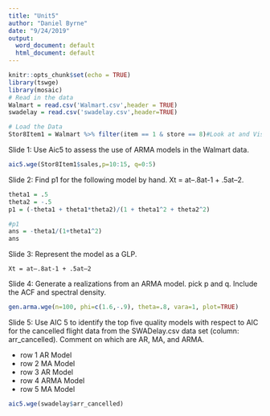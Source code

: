 ```yaml
---
title: "Unit5"
author: "Daniel Byrne"
date: "9/24/2019"
output:
  word_document: default
  html_document: default
---
```


```r
knitr::opts_chunk$set(echo = TRUE)
library(tswge)
library(mosaic)
# Read in the data
Walmart = read.csv('Walmart.csv',header = TRUE)
swadelay = read.csv('swadelay.csv',header=TRUE)

# Load the Data
Stor8Item1 = Walmart %>% filter(item == 1 & store == 8)#Look at and Visualize the data
```



Slide 1: Use Aic5 to assess the use of ARMA models in the Walmart data.

```r
aic5.wge(Stor8Item1$sales,p=10:15, q=0:5)
```

Slide 2: Find p1 for the following model by hand.  Xt = at–.8at-1 + .5at–2.
```r
theta1 = .5
theta2 = -.5
p1 = (-theta1 + theta1*theta2)/(1 + theta1^2 + theta2^2)

#p1
ans = -theta1/(1+theta1^2)
ans
```

Slide 3: Represent the model as a GLP.

`Xt = at–.8at-1 + .5at–2`


Slide 4: Generate a realizations from an ARMA model.  \You pick p and q.  Include the ACF and spectral density. 
```r
gen.arma.wge(n=100, phi=c(1.6,-.9), theta=.8, vara=1, plot=TRUE)
```

Slide 5: Use AIC 5 to identify the top five quality models with respect to AIC for the cancelled flight data from the SWADelay.csv data set (column: arr_cancelled). Comment on which are AR, MA, and ARMA.

- row 1 AR Model
- row 2 MA Model
- row 3 AR Model
- row 4 ARMA Model
- row 5 MA Model

```r
aic5.wge(swadelay$arr_cancelled)
```
